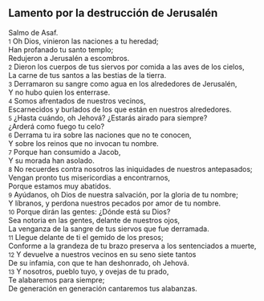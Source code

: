 == Lamento por la destrucción de Jerusalén ==

Salmo de Asaf.<br>
{{anchor|1}} <small>1</small> Oh Dios, vinieron las naciones a tu heredad;<br>
Han profanado tu santo templo;<br>
Redujeron a Jerusalén a escombros.<br>
{{anchor|2}} <small>2</small> Dieron los cuerpos de tus siervos por comida a las aves de los cielos,<br>
La carne de tus santos a las bestias de la tierra.<br>
{{anchor|3}} <small>3</small> Derramaron su sangre como agua en los alrededores de Jerusalén,<br>
Y no hubo quien los enterrase.<br>
{{anchor|4}} <small>4</small> Somos afrentados de nuestros vecinos,<br>
Escarnecidos y burlados de los que están en nuestros alrededores.<br>
{{anchor|5}} <small>5</small> ¿Hasta cuándo, oh Jehová? ¿Estarás airado para siempre?<br>
¿Arderá como fuego tu celo?<br>
{{anchor|6}} <small>6</small> Derrama tu ira sobre las naciones que no te conocen,<br>
Y sobre los reinos que no invocan tu nombre.<br>
{{anchor|7}} <small>7</small> Porque han consumido a Jacob,<br>
Y su morada han asolado.<br>
{{anchor|8}} <small>8</small> No recuerdes contra nosotros las iniquidades de nuestros antepasados;<br>
Vengan pronto tus misericordias a encontrarnos,<br>
Porque estamos muy abatidos.<br>
{{anchor|9}} <small>9</small> Ayúdanos, oh Dios de nuestra salvación, por la gloria de tu nombre;<br>
Y líbranos, y perdona nuestros pecados por amor de tu nombre.<br>
{{anchor|10}} <small>10</small> Porque dirán las gentes: ¿Dónde está su Dios?<br>
Sea notoria en las gentes, delante de nuestros ojos,<br>
La venganza de la sangre de tus siervos que fue derramada.<br>
{{anchor|11}} <small>11</small> Llegue delante de ti el gemido de los presos;<br>
Conforme a la grandeza de tu brazo preserva a los sentenciados a muerte,<br>
{{anchor|12}} <small>12</small> Y devuelve a nuestros vecinos en su seno siete tantos<br>
De su infamia, con que te han deshonrado, oh Jehová.<br>
{{anchor|13}} <small>13</small> Y nosotros, pueblo tuyo, y ovejas de tu prado,<br>
Te alabaremos para siempre;<br>
De generación en generación cantaremos tus alabanzas.<br>
